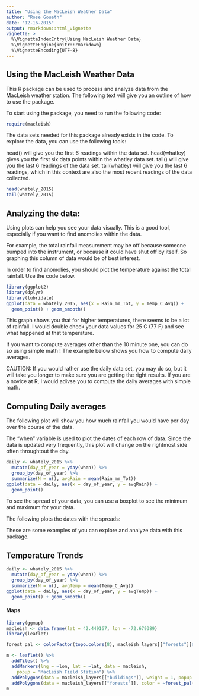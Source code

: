 ```yaml
---
title: "Using the MacLeish Weather Data"
author: "Rose Goueth"
date: "12-16-2015"
output: rmarkdown::html_vignette
vignette: >
  %\VignetteIndexEntry{Using MacLeish Weather Data}
  %\VignetteEngine{knitr::rmarkdown}
  %\VignetteEncoding{UTF-8}
---
```

## Using the MacLeish Weather Data

This R package can be used to process and analyze data from the MacLeish weather station. The following text will give you an outline of how to use the package.

To start using the package, you need to run the following code:

```r
require(macleish)
```

The data sets needed for this package already exists in the code. To explore the data, you can use the following tools:

head() will give you the first 6 readings within the data set.
head(whatley) gives you the first six data points within the whatley data set.
tail() will give you the last 6 readings of the data set. 
tail(whatley) will give you the last 6 readings, which in this context are also the most recent readings of the data collected.

```r
head(whately_2015)
tail(whately_2015)
```

## Analyzing the data:

Using plots can help you see your data visually. This is a good tool, especially if you want to find anomolies within the data. 

For example, the total rainfall measurement may be off because someone bumped into the instrument, or because it could have shut off by itself. So graphing this column of data would be of best interest. 

In order to find anomolies, you should plot the temperature against the total rainfall. Use the code below.

```r
library(ggplot2)
library(dplyr)
library(lubridate)
ggplot(data = whately_2015, aes(x = Rain_mm_Tot, y = Temp_C_Avg)) +
  geom_point() + geom_smooth()
```

This graph shows you that for higher temperatures, there seems to be a lot of rainfall. I would double check your data values for 25 C (77 F) and see what happened at that temperature.

If you want to compute averages other than the 10 minute one, you can do so using simple math ! The example below shows you how to compute daily averages. 

CAUTION: If you would rather use the daily data set, you may do so, but it will take you longer to make sure you are getting the right results. If you are a novice at R, I would adivse you to compute the daily averages with simple math.

## Computing Daily averages

The following plot will show you how much rainfall you would have per day over the course of the data.

The "when" variable is used to plot the dates of each row of data. Since the data is updated very frequently, this plot will change on the rightmost side often throughtout the day.

```r
daily <- whately_2015 %>%
  mutate(day_of_year = yday(when)) %>%
  group_by(day_of_year) %>%
  summarize(N = n(), avgRain = mean(Rain_mm_Tot))
ggplot(data = daily, aes(x = day_of_year, y = avgRain)) +
  geom_point()
```

To see the spread of your data, you can use a boxplot to see the minimum and maximum for your data.

The following plots the dates with the spreads:

These are some examples of you can explore and analyze data with this package.

## Temperature Trends

```r
daily <- whately_2015 %>%
  mutate(day_of_year = yday(when)) %>%
  group_by(day_of_year) %>%
  summarize(N = n(), avgTemp = mean(Temp_C_Avg))
ggplot(data = daily, aes(x = day_of_year, y = avgTemp)) +
  geom_point() + geom_smooth()
```

#### Maps

```r
library(ggmap)
macleish <- data.frame(lat = 42.449167, lon = -72.679389)
library(leaflet)

forest_pal <- colorFactor(topo.colors(8), macleish_layers[["forests"]]$Sheet1__Na)

m <- leaflet() %>%
  addTiles() %>%
  addMarkers(lng = ~lon, lat = ~lat, data = macleish, 
    popup = "MacLeish Field Station") %>%
  addPolygons(data = macleish_layers[["buildings"]], weight = 1, popup = ~ Feature) %>%
  addPolygons(data = macleish_layers[["forests"]], color = ~forest_pal(Sheet1__Na), weight = 1, popup = ~ Sheet1__Na)
m
```

